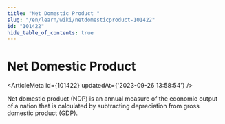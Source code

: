 ```yaml
---
title: "Net Domestic Product "
slug: "/en/learn/wiki/netdomesticproduct-101422"
id: "101422"
hide_table_of_contents: true
---
```



# Net Domestic Product 

<ArticleMeta id={101422} updatedAt={'2023-09-26 13:58:54'} />
<div className='border-solid border-b border-t-0 my-4 border-[var(--ifm-color-gray-300)]' />

Net domestic product (NDP) is an annual measure of the economic output of a nation that is calculated by subtracting depreciation from gross domestic product (GDP).
